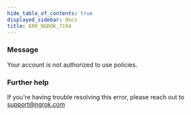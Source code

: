 ```yaml
---
hide_table_of_contents: true
displayed_sidebar: docs
title: ERR_NGROK_7194
---
```


### Message

Your account is not authorized to use policies.

<ErrorDetails />

### Further help

If you're having trouble resolving this error, please reach out to [support@ngrok.com](mailto:support@ngrok.com?subject=Help%20with%20ERR_NGROK_7194)
